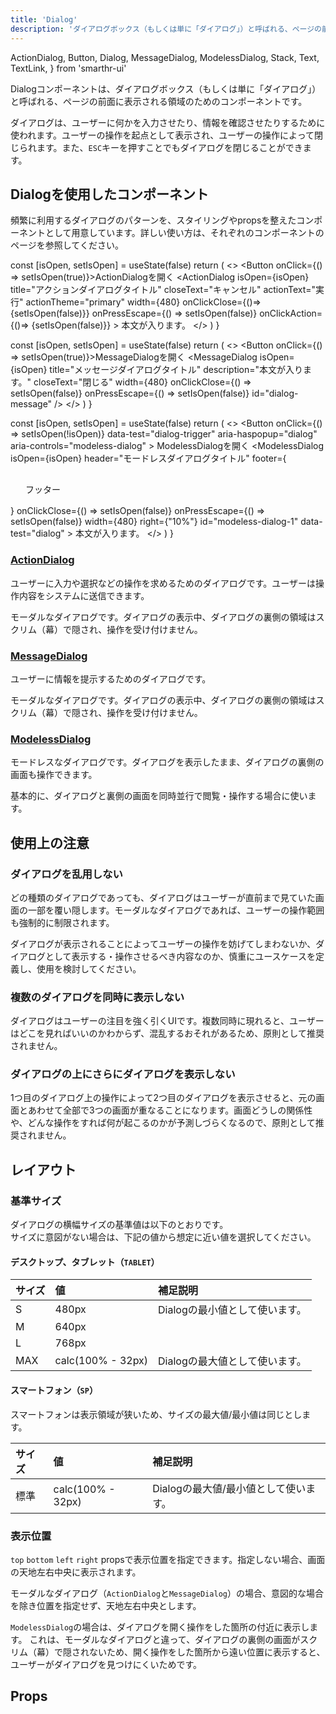 ```yaml
---
title: 'Dialog'
description: 'ダイアログボックス（もしくは単に「ダイアログ」）と呼ばれる、ページの前面に表示される領域のためのコンポーネントです。'
---
```


  ActionDialog,
  Button,
  Dialog,
  MessageDialog,
  ModelessDialog,
  Stack,
  Text,
  TextLink,
} from 'smarthr-ui'

Dialogコンポーネントは、ダイアログボックス（もしくは単に「ダイアログ」）と呼ばれる、ページの前面に表示される領域のためのコンポーネントです。

ダイアログは、ユーザーに何かを入力させたり、情報を確認させたりするために使われます。ユーザーの操作を起点として表示され、ユーザーの操作によって閉じられます。また、`ESC`キーを押すことでもダイアログを閉じることができます。

<ComponentStory name="Dialog" />

## Dialogを使用したコンポーネント

頻繁に利用するダイアログのパターンを、スタイリングやpropsを整えたコンポーネントとして用意しています。詳しい使い方は、それぞれのコンポーネントのページを参照してください。

  const [isOpen, setIsOpen] = useState(false)
  return (
    <>
      <Button onClick={() => setIsOpen(true)}>ActionDialogを開く</Button>
      <ActionDialog
        isOpen={isOpen}
        title="アクションダイアログタイトル"
        closeText="キャンセル"
        actionText="実行"
        actionTheme="primary"
        width={480}
        onClickClose={()=> {setIsOpen(false)}}
        onPressEscape={() => setIsOpen(false)}
        onClickAction={()=> {setIsOpen(false)}}
      >
        <Text>本文が入ります。</Text>
      </ActionDialog>
    </>
  )
}

  const [isOpen, setIsOpen] = useState(false)
  return (
    <>
      <Button onClick={() => setIsOpen(true)}>MessageDialogを開く</Button>
      <MessageDialog
        isOpen={isOpen}
        title="メッセージダイアログタイトル"
        description="本文が入ります。"
        closeText="閉じる"
        width={480}
        onClickClose={() => setIsOpen(false)}
        onPressEscape={() => setIsOpen(false)}
        id="dialog-message"
      />
    </>
  )
}

  const [isOpen, setIsOpen] = useState(false)
  return (
    <>
      <Button
        onClick={() => setIsOpen(!isOpen)}
        data-test="dialog-trigger"
        aria-haspopup="dialog"
        aria-controls="modeless-dialog"
      >
        ModelessDialogを開く
      </Button>
      <ModelessDialog
        isOpen={isOpen}
        header="モードレスダイアログタイトル"
        footer={
          <div style="padding:16px 24px">
            フッター
          </div>
          }
        onClickClose={() => setIsOpen(false)}
        onPressEscape={() => setIsOpen(false)}
        width={480}
        right={"10%"}
        id="modeless-dialog-1"
        data-test="dialog"
      >
        <ModelessContent>
          <Text>本文が入ります。</Text>
        </ModelessContent>
      </ModelessDialog>
    </>
  )
}

### [ActionDialog](./action-dialog/)

ユーザーに入力や選択などの操作を求めるためのダイアログです。ユーザーは操作内容をシステムに送信できます。

モーダルなダイアログです。ダイアログの表示中、ダイアログの裏側の領域はスクリム（幕）で隠され、操作を受け付けません。

<ComponentPreview>
  <DynamicActionDialog />
</ComponentPreview>

### [MessageDialog](./message-dialog/)

ユーザーに情報を提示するためのダイアログです。

モーダルなダイアログです。ダイアログの表示中、ダイアログの裏側の領域はスクリム（幕）で隠され、操作を受け付けません。

<ComponentPreview>
  <DynamicMessageDialog />
</ComponentPreview>

### [ModelessDialog](./modeless-dialog/)

モードレスなダイアログです。ダイアログを表示したまま、ダイアログの裏側の画面も操作できます。

基本的に、ダイアログと裏側の画面を同時並行で閲覧・操作する場合に使います。

<ComponentPreview>
  <DynamicModelessDialog />
</ComponentPreview>

## 使用上の注意

### ダイアログを乱用しない

どの種類のダイアログであっても、ダイアログはユーザーが直前まで見ていた画面の一部を覆い隠します。モーダルなダイアログであれば、ユーザーの操作範囲も強制的に制限されます。

ダイアログが表示されることによってユーザーの操作を妨げてしまわないか、ダイアログとして表示する・操作させるべき内容なのか、慎重にユースケースを定義し、使用を検討してください。

### 複数のダイアログを同時に表示しない

ダイアログはユーザーの注目を強く引くUIです。複数同時に現れると、ユーザーはどこを見ればいいのかわからず、混乱するおそれがあるため、原則として推奨されません。

### ダイアログの上にさらにダイアログを表示しない

1つ目のダイアログ上の操作によって2つ目のダイアログを表示させると、元の画面とあわせて全部で3つの画面が重なることになります。画面どうしの関係性や、どんな操作をすれば何が起こるのかが予測しづらくなるので、原則として推奨されません。

## レイアウト
### 基準サイズ

ダイアログの横幅サイズの基準値は以下のとおりです。  
サイズに意図がない場合は、下記の値から想定に近い値を選択してください。

#### デスクトップ、タブレット（`TABLET`）

| サイズ | 値 | 補足説明 |
| :--- | :--- | :--- |
| S | 480px | Dialogの最小値として使います。 |
| M | 640px |  |
| L | 768px |  |
| MAX | calc(100% - 32px) | Dialogの最大値として使います。 |

#### スマートフォン（`SP`）

スマートフォンは表示領域が狭いため、サイズの最大値/最小値は同じとします。

| サイズ | 値 | 補足説明 |
| :--- | :--- | :--- |
| 標準 | calc(100% - 32px) | Dialogの最大値/最小値として使います。 |


### 表示位置

`top` `bottom` `left` `right` propsで表示位置を指定できます。指定しない場合、画面の天地左右中央に表示されます。

モーダルなダイアログ（`ActionDialog`と`MessageDialog`）の場合、意図的な場合を除き位置を指定せず、天地左右中央とします。

`ModelessDialog`の場合は、ダイアログを開く操作をした箇所の付近に表示します。
これは、モーダルなダイアログと違って、ダイアログの裏側の画面がスクリム（幕）で隠されないため、開く操作をした箇所から遠い位置に表示すると、ユーザーがダイアログを見つけにくいためです。

## Props

<ComponentPropsTable name="Dialog" />
